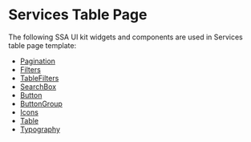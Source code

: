 

<Meta title="Templates/Services Table Page/Documentation" />

#  Services Table Page

The following SSA UI kit widgets and components are used in Services table page template:
- [Pagination](https://uikit.ssa.group/?path=/docs/@ssa-ui-kit/core_widgets-pagination--docs)
- [Filters](https://uikit.ssa.group/?path=/docs/@ssa-ui-kit/core_widgets-filters--docs)
- [TableFilters](https://uikit.ssa.group/?path=/docs/@ssa-ui-kit/core_widgets-tablefilters--docs)
- [SearchBox](https://uikit.ssa.group/?path=/docs/@ssa-ui-kit/core_widgets-searchbox--docs)
- [Button](https://uikit.ssa.group/?path=/docs/@ssa-ui-kit/core_components-button--docs)
- [ButtonGroup](https://uikit.ssa.group/?path=/docs/@ssa-ui-kit/core_components-buttongroup--docs)
- [Icons](https://uikit.ssa.group/?path=/docs/@ssa-ui-kit/core_components-icons--docs)
- [Table](https://uikit.ssa.group/?path=/docs/@ssa-ui-kit/core_components-table--docs)
- [Typography](https://uikit.ssa.group/?path=/docs/@ssa-ui-kit/core_components-typography--docs)
